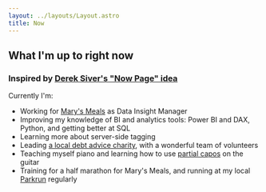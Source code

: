 ```yaml
---
layout: ../layouts/Layout.astro
title: Now
---
```


## What I'm up to right now
### Inspired by [Derek Siver's "Now Page" idea](https://nownownow.com/)

Currently I'm:
- Working for [Mary's Meals](https://www.marysmealsusa.org) as Data Insight Manager
- Improving my knowledge of BI and analytics tools: Power BI and DAX, Python, and getting better at SQL
- Learning more about server-side tagging
- Leading [a local debt advice charity](https://cmaconnectfareham.org/), with a wonderful team of volunteers
- Teaching myself piano and learning how to use [partial capos](https://partialcapo.com/) on the guitar
- Training for a half marathon for Mary's Meals, and running at my local [Parkrun](https://www.parkrun.org.uk/) regularly